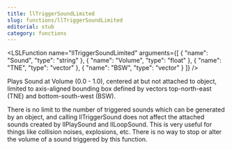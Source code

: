 ```yaml
---
title: llTriggerSoundLimited
slug: functions/llTriggerSoundLimited
editorial: stub
category: functions
---
```


<LSLFunction
	name="llTriggerSoundLimited"
	arguments={[
	{
		"name": "Sound",
		"type": "string"
	},
	{
		"name": "Volume",
		"type": "float"
	},
	{
		"name": "TNE",
		"type": "vector"
	},
	{
		"name": "BSW",
		"type": "vector"
	}
]}
/>

Plays Sound at Volume (0.0 - 1.0), centered at but not attached to object, limited to axis-aligned bounding box defined by vectors top-north-east (TNE) and bottom-south-west (BSW).

There is no limit to the number of triggered sounds which can be generated by an object, and calling llTriggerSound does not affect the attached sounds created by llPlaySound and llLoopSound. This is very useful for things like collision noises, explosions, etc. There is no way to stop or alter the volume of a sound triggered by this function.
